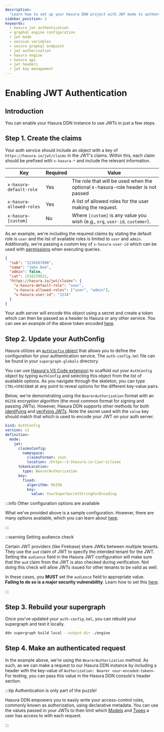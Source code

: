 ```yaml
---
description:
  "Learn how to set up your Hasura DDN project with JWT mode to authenticate requests and apply access-control rules."
sidebar_position: 2
keywords:
  - hasura jwt authentication
  - graphql engine configuration
  - jwt mode
  - session variables
  - secure graphql endpoint
  - jwt authorization
  - hasura engine
  - hasura api
  - jwt headers
  - jwt key management
---
```


# Enabling JWT Authentication

## Introduction

You can enable your Hasura DDN instance to use JWTs in just a few steps.

## Step 1. Create the claims

Your auth service should include an object with a key of `https://hasura.io/jwt/claims` in the JWT's claims. Within
this, each claim should be prefixed with `x-hasura-*` and include the relevant information.

| Key                      | Required | Value                                                                           |
| ------------------------ | -------- | ------------------------------------------------------------------------------- |
| `x-hasura-default-role`  | Yes      | The role that will be used when the optional x-hasura-role header is not passed |
| `x-hasura-allowed-roles` | Yes      | A list of allowed roles for the user making the request.                        |
| `x-hasura-[custom]`      | No       | Where `[custom]` is any value you wish (e.g., `org`, `user-id`, `customer`).    |

As an example, we're including the required claims by stating the default role is `user` and the list of available roles
is limited to `user` and `admin`. Additionally, we're passing a custom key of `x-hasura-user-id` which can be used with
[permissions](/supergraph-modeling/permissions.mdx) when executing queries.

```json
{
  "sub": "1234567890",
  "name": "John Doe",
  "admin": false,
  "iat": 1516239022,
  "https://hasura.io/jwt/claims": {
    "x-hasura-default-role": "user",
    "x-hasura-allowed-roles": ["user", "admin"],
    "x-hasura-user-id": "1234"
  }
}
```

Your auth server will encode this object using a secret and create a token which can then be passed as a header to
Hasura or any other service. You can see an example of the above token encoded
[here](https://jwt.io/#debugger-io?token=eyJhbGciOiJIUzI1NiIsInR5cCI6IkpXVCJ9.eyJzdWIiOiIxMjM0NTY3ODkwIiwibmFtZSI6IkpvaG4gRG9lIiwiYWRtaW4iOmZhbHNlLCJpYXQiOjE1MTYyMzkwMjIsImh0dHBzOi8vaGFzdXJhLmlvL2p3dC9jbGFpbXMiOnsieC1oYXN1cmEtZGVmYXVsdC1yb2xlIjoidXNlciIsIngtaGFzdXJhLWFsbG93ZWQtcm9sZXMiOlsidXNlciIsImFkbWluIl0sIngtaGFzdXJhLXVzZXItaWQiOiIxMjM0In19.XP5eM7AVk-w91rL-oWvPSo7m8pmJ4Is2V-NDS8-NlMo).

## Step 2. Update your AuthConfig

Hasura utilizes an [`AuthConfig` object](/supergraph-modeling/auth-config.mdx) that allows you to define the
configuration for your authentication service. The `auth-config.hml` file can be found in your `supergraph-globals`
directory.

You can use
[Hasura's VS Code extension](https://marketplace.visualstudio.com/items?itemName=HasuraHQ.hasura#:~:text=Hasura%20Language%20Server%20Extension%20for,%2C%20syntax%20highlighting%2C%20and%20more)
to scaffold out your `AuthConfig` object by typing `AuthConfig` and selecting this object from the list of available
options. As you navigate through the skeleton, you can type `CTRL+SPACEBAR` at any point to reveal options for the
different key-value pairs.

Below, we're demonstrating using the `BearerAuthorization` format with an `HS256` encryption algorithm (the most common
format for signing and passing JWTs). However, Hasura DDN supports other methods for both
[identifying](supergraph-modeling/auth-config.mdx#authconfig-jwttokenlocation) and
[verifying JWTs](supergraph-modeling/auth-config.mdx#authconfig-jwtalgorithm). Note the secret used with the `value` key
should match that which is used to encode your JWT on your auth server.

```yaml title="supergraph-globals/auth-config.hml"
kind: AuthConfig
version: v1
definition:
  mode:
    jwt:
      claimsConfig:
        namespace:
          claimsFormat: Json
          location: /https:~1~1hasura.io~1jwt~1claims
      tokenLocation:
        type: BearerAuthorization
      key:
        fixed:
          algorithm: HS256
          key:
            value: YourSuperSecretStringForEncoding
```

:::info Other configuration options are available

What we've provided above is a sample configuration. However, there are many options available, which you can learn
about [here](/supergraph-modeling/auth-config.mdx#authconfig-jwtconfig).

:::

:::warning Setting audience check

Certain JWT providers (like Firebase) share JWKs between multiple tenants. They use the `aud` claim of JWT to specify
the intended tenant for the JWT. Setting the `audience` field in the Hasura JWT configuration will make sure that the
`aud` claim from the JWT is also checked during verification. Not doing this check will allow JWTs issued for other
tenants to be valid as well.

In these cases, you **MUST** set the `audience` field to appropriate value. **Failing to do so is a major security
vulnerability**. Learn how to set this [here](supergraph-modeling/auth-config.mdx#authconfig-jwtconfig).

:::

## Step 3. Rebuild your supergraph

Once you've updated your `auth-config.hml`, you can rebuild your supergraph and test it locally.

```bash title="From the root of your project, run:"
ddn supergraph build local --output-dir ./engine
```

## Step 4. Make an authenticated request

In the example above, we're using the `BearerAuthorization` method. As such, as we can make a request to our Hasura DDN
instance by including a header with the key-value of `Authorization: Bearer <our-encoded-token>`. For testing, you can
pass this value in the Hasura DDN console's header section.

:::tip Authentication is only part of the puzzle!

Hasura DDN empowers you to easily write your access-control rules, commonly known as authorization, using declarative
metadata. You can use the values passed in your JWTs to then limit which
[Models](/supergraph-modeling/permissions.mdx#modelpermissions-modelpermissions) and
[Types](/supergraph-modeling/permissions.mdx#typepermissions-typepermissions) a user has access to with each request.

:::

